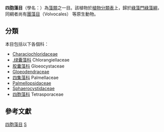 {{Automatic taxobox
| taxon = Tetrasporales
| subdivision_ranks = [[科_(生物)|科]]
| subdivision = [[#分類|見內文]]
}}

'''四胞藻目'''（學名：{{lang|la|Tetrasporales}}）為[[藻類|藻類]]之一目。該植物於[[植物分類表|植物分類表]]上，歸於[[綠藻門|綠藻門]][[綠藻綱|綠藻綱]]，同綱者尚有[[團藻目|團藻目]]（Volvocales） 等原生動物。

==分類==
本目包括以下各個科{{r|WoRMS_18537}}：
* [[Characiochloridaceae|Characiochloridaceae]]
* [[.绿囊藻科|.绿囊藻科]] Chlorangiellaceae
* [[胶囊藻科|胶囊藻科]] Gloeocystaceae
* [[Gloeodendraceae|Gloeodendraceae]]
* [[四集藻科|四集藻科]] Palmellaceae
* [[Palmellopsidaceae|Palmellopsidaceae]] {{small|Korshikov, 1953}}
* [[Sphaerocystidaceae|Sphaerocystidaceae]]
* [[四胞藻科|四胞藻科]] Tetrasporaceae

==參考文獻==
{{reflist |refs=
<ref name="WoRMS_18537">{{WoRMS |id=18537 |title=Tetrasporales |access-date=2018-03-22 }}</ref>
}}

{{Taxonbar}}

[[Category:四胞藻目|]]
[[Category:绿藻纲|S]]
